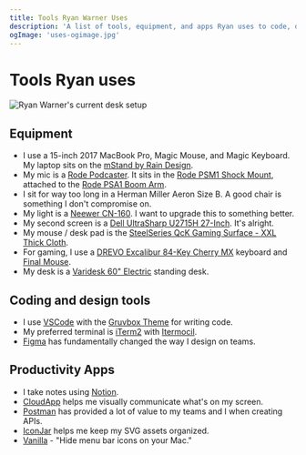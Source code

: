 ```yaml
---
title: Tools Ryan Warner Uses
description: 'A list of tools, equipment, and apps Ryan uses to code, design, and communicate.'
ogImage: 'uses-ogimage.jpg'
---
```


# Tools Ryan uses

![Ryan Warner's current desk setup](/images/uses-desk.jpg)

## Equipment

- I use a 15-inch 2017 MacBook Pro, Magic Mouse, and Magic Keyboard. My laptop sits on the [mStand by Rain Design](https://www.raindesigninc.com/mstand.html).
- My mic is a [Rode Podcaster](http://www.rode.com/microphones/podcaster). It sits in the [Rode PSM1 Shock Mount](http://www.rode.com/accessories/psm1), attached to the [Rode PSA1 Boom Arm](http://www.rode.com/accessories/psa1).
- I sit for way too long in a Herman Miller Aeron Size B. A good chair is something I don't compromise on.
- My light is a [Neewer CN-160](https://www.amazon.com/gp/product/B004TJ6JH6/ref=ppx_yo_dt_b_search_asin_title?ie=UTF8&psc=1). I want to upgrade this to something better.
- My second screen is a [Dell UltraSharp U2715H 27-Inch](https://www.amazon.com/gp/product/B00P0EQD1Q/ref=ppx_yo_dt_b_search_asin_title?ie=UTF8&psc=1). It's alright.
- My mouse / desk pad is the [SteelSeries QcK Gaming Surface - XXL Thick Cloth](https://www.amazon.com/gp/product/B00WAA2704/ref=ppx_yo_dt_b_search_asin_title?ie=UTF8&psc=1).
- For gaming, I use a [DREVO Excalibur 84-Key Cherry MX](https://www.amazon.com/gp/product/B01N6GBUQE/ref=ppx_yo_dt_b_search_asin_title?ie=UTF8&psc=1) keyboard and [Final Mouse](https://finalmouse.com/products/air-blue?variant=9835888050212).
- My desk is a [Varidesk 60" Electric](https://www.amazon.com/VARIDESK-Electric-Reclaimed-3-Button-Settings/dp/B079ZBGHYZ/ref=asc_df_B079ZBGHYZ/?tag=hyprod-20&linkCode=df0&hvadid=312159782595&hvpos=1o1&hvnetw=g&hvrand=12110749741322452766&hvpone=&hvptwo=&hvqmt=&hvdev=c&hvdvcmdl=&hvlocint=&hvlocphy=9003949&hvtargid=pla-568784689613&psc=1) standing desk.

## Coding and design tools

- I use [VSCode](visualstudio.com) with the [Gruvbox Theme](https://marketplace.visualstudio.com/items?itemName=tomphilbin.gruvbox-themes) for writing code.
- My preferred terminal is [iTerm2](https://iterm2.com/) with [Itermocil](https://github.com/TomAnthony/itermocil).
- [Figma](https://www.figma.com/) has fundamentally changed the way I design on teams.

## Productivity Apps

- I take notes using [Notion](https://www.notion.so/).
- [CloudApp](https://www.getcloudapp.com/) helps me visually communicate what's on my screen.
- [Postman](https://www.getpostman.com/) has provided a lot of value to my teams and I when creating APIs.
- [IconJar](https://geticonjar.com/) helps me keep my SVG assets organized.
- [Vanilla](https://matthewpalmer.net/vanilla/) - "Hide menu bar icons on your Mac."
